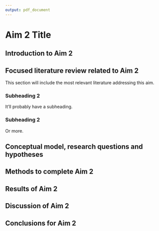 ---
output: pdf_document
---

\center
# Aim 2 Title
\raggedright

## Introduction to Aim 2

## Focused literature review related to Aim 2
This section will include the most relevant literature addressing this
aim.

### Subheading 2
It'll probably have a subheading.

### Subheading 2
Or more.

## Conceptual model, research questions and hypotheses

## Methods to complete Aim 2

## Results of Aim 2

## Discussion of Aim 2

## Conclusions for Aim 2
